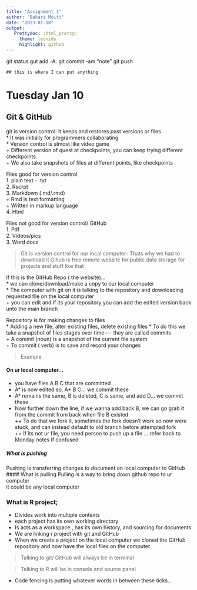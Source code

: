 ```yaml
---
title: "Assignment 1"
author: "Bakari Moitt"
date: "2023-01-10"
output: 
   Prettydoc: :html_pretty:
     theme: leonids
     highlight: github
---
```



git status 
gut add -A. 
git commit -am "note"
git push

`## this is where I can put anything`


# Tuesday Jan 10
## Git & GitHub
git is version control: it keeps and restores past versions or files   
* It was initially for programmers collaborating  
* Version control is almost like video game  
   + Different version of quest at checkpoints, you can keep trying different checkpoints  
   + We also take snapshots of files at different points, like checkpoints  
   
Files good for version control  
1. plain text - .txt  
2. Rscrpt   
3. Markdown (.md/.rmd)   
   + Rmd is text formatting  
   + Written in markup language  
4. Html  

Files not good for version control/ GitHub  
1. Pdf  
2. Videos/pics  
3. Word docs  

> Git is version control for our local computer- Thats why we had to download it
  Gihub is free remote website for public data storage for projects and stuff like that

If this is the GitHub Repo ( the website)…  
* we can clone/download/make a copy to our local computer  
* The computer with git on it is talking to the repository and downloading requested file on the local computer  
   + you can edit and if its your repository you can add the edited version back unto the main branch  
   
Repository is for making changes to files  
* Adding a new file, alter existing files, delete existing files
* To do this we take a snapshot of files stages over time—- they are called commits  
   + A commit (noun) is a snapshot of the current file system  
   + To commit ( verb) is to save and record your changes  
   
> Example

#### On ur local computer…  
* you have files A B C that are committed  
* A* is now edited so, A* B C… we commit these  
* A* remains the same, B is deleted, C is same, and add D… we commit these  
* Now further down the line, if we wanna add back B, we can go grab it from the commit from back when file B existed  
   ++ To do that we fork it, sometimes the fork doesn’t work so now were stuck, and can instead default to old branch before attempted fork  
   ++ If its not ur file, you need person to  push up a file … refer back to Monday notes if confused  
   
##### What is pushing
Pushing is transferring changes to document on local computer to GitHub  
#### What is pulling
Pulling is a way to bring down github repo to ur computer  
it could be any local computer  

### What is R project;
* Divides work into multiple contexts  
* each project has its own working directory  
* Is acts as a workspace , has its own history, and sourcing for documents  
* We are linking r project with git and GitHub  
* When we create a project on the local computer we cloned the GitHub repository and now have the local files on the computer    

> Talking to git/ GitHub will always be in terminal

> Talking to R will be in console and source panel

* Code fencing is putting whatever words in between these ticks`…`

